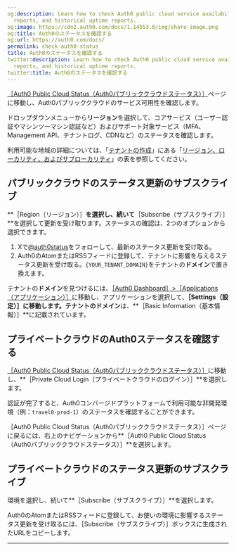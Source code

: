 ```yaml
---
og:description: Learn how to check Auth0 public cloud service availability, incident
  reports, and historical uptime reports.
og:image: https://cdn2.auth0.com/docs/1.14553.0/img/share-image.png
og:title: Auth0のステータスを確認する
og:url: https://auth0.com/docs/
permalink: check-auth0-status
title: Auth0のステータスを確認する
twitter:description: Learn how to check Auth0 public cloud service availability, incident
  reports, and historical uptime reports.
twitter:title: Auth0のステータスを確認する
---
```


[［Auth0 Public Cloud Status（Auth0パブリッククラウドステータス）］](https://status.auth0.com)ページに移動し、Auth0パブリッククラウドのサービス可用性を確認します。

ドロップダウンメニューから**リージョン**を選択して、コアサービス（ユーザー認証やマシンツーマシン認証など）およびサポート対象サービス（MFA、Management API、テナントログ、CDNなど）のステータスを確認します。

利用可能な地域の詳細については、「[テナントの作成](/get-started/create-tenants)」にある「[リージョン、ローカリティ、およびサブローカリティ](https://auth0.com/docs/get-started/auth0-overview/create-tenants#region-locality-and-sub-locality)」の表を参照してください。

## パブリッククラウドのステータス更新のサブスクライブ

**［Region（リージョン）］**を選択し、続いて**［Subscribe（サブスクライブ）］**を選択して更新を受け取ります。ステータスの確認は、2つのオプションから選択できます。

1. Xで[@auth0status](https://twitter.com/auth0status)をフォローして、最新のステータス更新を受け取る。
2. Auth0のAtomまたはRSSフィードに登録して、テナントに影響を与えるステータス更新を受け取る。`{YOUR_TENANT_DOMAIN}`をテナントの**ドメイン**で置き換えます。

テナントの**ドメイン**を見つけるには、[［Auth0 Dashboard］>［Applications（アプリケーション）］](https://manage.auth0.com/dashboard/#/applications)に移動し、アプリケーションを選択して、**［Settings（設定）］**に移動します。テナントの**ドメイン**は、**［Basic Information（基本情報）］**に記載されています。

## プライベートクラウドのAuth0ステータスを確認する

[［Auth0 Public Cloud Status（Auth0パブリッククラウドステータス）］](https://status.auth0.com)に移動し、**［Private Cloud Login（プライベートクラウドのログイン）］**を選択します。

認証が完了すると、Auth0コンバージドプラットフォームで利用可能な非開発環境（例：`travel0-prod-1`）のステータスを確認することができます。



［Auth0 Public Cloud Status（Auth0パブリッククラウドステータス）］ページに戻るには、右上のナビゲーションから**［Auth0 Public Cloud Status（Auth0パブリッククラウドステータス）］**を選択します。

## プライベートクラウドのステータス更新のサブスクライブ

環境を選択し、続いて**［Subscribe（サブスクライブ）］**を選択します。

Auth0のAtomまたはRSSフィードに登録して、お使いの環境に影響するステータス更新を受け取るには、［Subscribe（サブスクライブ）］ボックスに生成されたURLをコピーします。

****